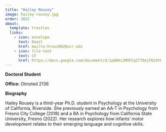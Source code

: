 ```yaml
---
title: "Hailey Rousey"
image: hailey-rousey.jpg
order: 2022
about:
  template: trestles
  links:
    - icon: envelope
      text: Email
      href: mailto:hrous002@ucr.edu
    - icon: file-text
      text: CV
      href: https://docs.google.com/document/d/1pADHi2MOFCq1Tf0ejFBiOYBPmVSQxZM8/edit?usp=sharing&ouid=108357663660970111028&rtpof=true&sd=true 
---
```


[**Doctoral Student**]{.text-primary}

**Office:** Olmsted 2136 <br/> 

**Biography**

Hailey Rousey is a third-year Ph.D. student in Psychology at the University of California, Riverside. She previously earned an AA-T in Psychology from Fresno City College (2018) and a BA in Psychology from California State University, Fresno (2022). Her research explores how infants’ motor development relates to their emerging language and cognitive skills.



